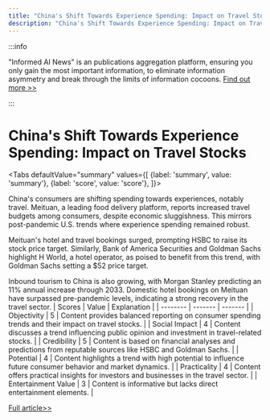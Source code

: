 ```yaml
---
title: "China's Shift Towards Experience Spending: Impact on Travel Stocks"
description: "China's Shift Towards Experience Spending: Impact on Travel Stocks"
---
```



:::info

"Informed AI News" is an publications aggregation platform, ensuring you only gain the most important information, to eliminate information asymmetry and break through the limits of information cocoons.  [Find out more >>](/)

:::

# China's Shift Towards Experience Spending: Impact on Travel Stocks


<Tabs
	defaultValue="summary"
	values={[
	{label: 'summary', value: 'summary'},
	{label: 'score', value: 'score'},
]}>
<TabItem value="summary">


China's consumers are shifting spending towards experiences, notably travel. Meituan, a leading food delivery platform, reports increased travel budgets among consumers, despite economic sluggishness. This mirrors post-pandemic U.S. trends where experience spending remained robust.

Meituan's hotel and travel bookings surged, prompting HSBC to raise its stock price target. Similarly, Bank of America Securities and Goldman Sachs highlight H World, a hotel operator, as poised to benefit from this trend, with Goldman Sachs setting a $52 price target.

Inbound tourism to China is also growing, with Morgan Stanley predicting an 11% annual increase through 2033. Domestic hotel bookings on Meituan have surpassed pre-pandemic levels, indicating a strong recovery in the travel sector.
</TabItem>
<TabItem value="score">
	| Scores     | Value   | Explanation |
	| -------- | ------- | ------- |
	| Objectivity  | 5    | Content provides balanced reporting on consumer spending trends and their impact on travel stocks.    |
	| Social Impact | 4     | Content discusses a trend influencing public opinion and investment in travel-related stocks.    |
	| Credibility    | 5    | Content is based on financial analyses and predictions from reputable sources like HSBC and Goldman Sachs.    |
	| Potential    | 4    | Content highlights a trend with high potential to influence future consumer behavior and market dynamics.    |
	| Practicality    | 4    | Content offers practical insights for investors and businesses in the travel sector.    |
	| Entertainment Value    | 3    | Content is informative but lacks direct entertainment elements.    |
</TabItem>
</Tabs>

[Full article>>](https://www.cnbc.com/2024/06/09/chinas-consumers-are-spending-on-experiences-travel-stocks-to-watch.html)
